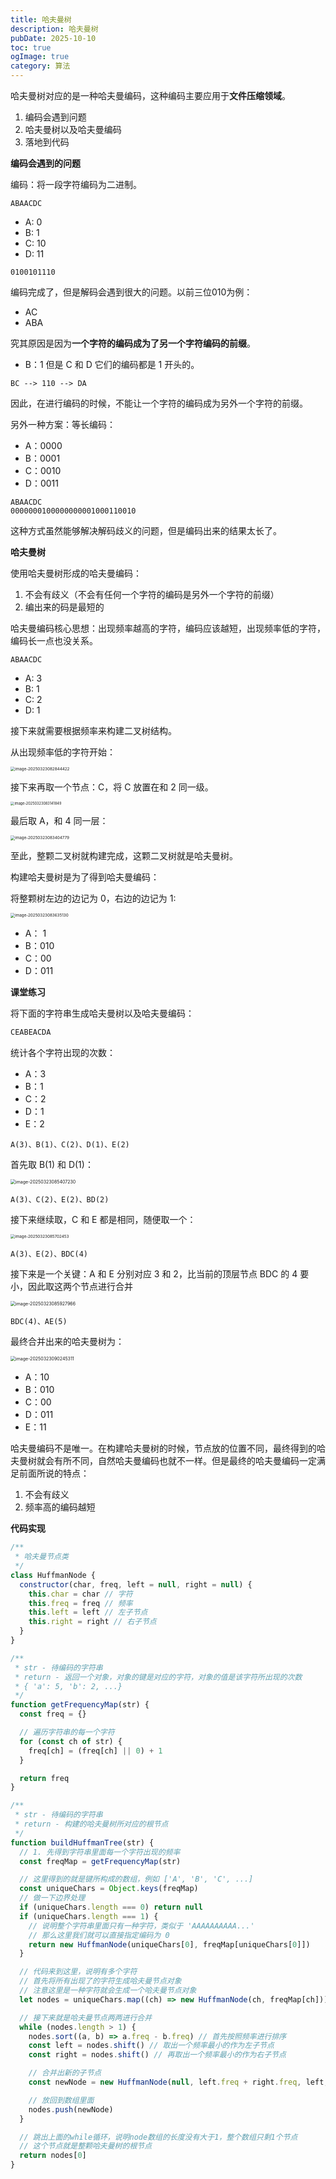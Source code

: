 ```yaml
---
title: 哈夫曼树
description: 哈夫曼树
pubDate: 2025-10-10
toc: true
ogImage: true
category: 算法
---
```


哈夫曼树对应的是一种哈夫曼编码，这种编码主要应用于**文件压缩领域**。

1. 编码会遇到问题
2. 哈夫曼树以及哈夫曼编码
3. 落地到代码

**编码会遇到的问题**

编码：将一段字符编码为二进制。

```
ABAACDC
```

- A: 0
- B: 1
- C: 10
- D: 11

```
0100101110
```

编码完成了，但是解码会遇到很大的问题。以前三位010为例：

- AC
- ABA

究其原因是因为**一个字符的编码成为了另一个字符编码的前缀**。

- B：1 但是 C 和 D 它们的编码都是 1 开头的。

```
BC --> 110 --> DA
```

因此，在进行编码的时候，不能让一个字符的编码成为另外一个字符的前缀。

另外一种方案：等长编码：

- A：0000
- B：0001
- C：0010
- D：0011

```
ABAACDC
0000000100000000001000110010
```

这种方式虽然能够解决解码歧义的问题，但是编码出来的结果太长了。

**哈夫曼树**

使用哈夫曼树形成的哈夫曼编码：

1. 不会有歧义（不会有任何一个字符的编码是另外一个字符的前缀）
2. 编出来的码是最短的

哈夫曼编码核心思想：出现频率越高的字符，编码应该越短，出现频率低的字符，编码长一点也没关系。

```
ABAACDC
```

- A: 3
- B: 1
- C: 2
- D: 1

接下来就需要根据频率来构建二叉树结构。

从出现频率低的字符开始：

<img
  src="https://xiejie-typora.oss-cn-chengdu.aliyuncs.com/2025-03-23-002844.png"
  alt="image-20250323082844422"
  style="zoom:45%;"
/>

接下来再取一个节点：C，将 C 放置在和 2 同一级。

<img
  src="https://xiejie-typora.oss-cn-chengdu.aliyuncs.com/2025-03-23-003142.png"
  alt="image-20250323083141849"
  style="zoom:40%;"
/>

最后取 A，和 4 同一层：

<img
  src="https://xiejie-typora.oss-cn-chengdu.aliyuncs.com/2025-03-23-003404.png"
  alt="image-20250323083404779"
  style="zoom:45%;"
/>

至此，整颗二叉树就构建完成，这颗二叉树就是哈夫曼树。

构建哈夫曼树是为了得到哈夫曼编码：

将整颗树左边的边记为 0，右边的边记为 1:

<img
  src="https://xiejie-typora.oss-cn-chengdu.aliyuncs.com/2025-03-23-003635.png"
  alt="image-20250323083635130"
  style="zoom:45%;"
/>

- A： 1
- B：010
- C：00
- D：011

**课堂练习**

将下面的字符串生成哈夫曼树以及哈夫曼编码：

```js
CEABEACDA
```

统计各个字符出现的次数：

- A：3
- B：1
- C：2
- D：1
- E：2

```
A(3)、B(1)、C(2)、D(1)、E(2)
```

首先取 B(1) 和 D(1)：

<img
  src="https://xiejie-typora.oss-cn-chengdu.aliyuncs.com/2025-03-23-005407.png"
  alt="image-20250323085407230"
  style="zoom:50%;"
/>

```
A(3)、C(2)、E(2)、BD(2)
```

接下来继续取，C 和 E 都是相同，随便取一个：

<img
  src="https://xiejie-typora.oss-cn-chengdu.aliyuncs.com/2025-03-23-005702.png"
  alt="image-20250323085702453"
  style="zoom:45%;"
/>

```
A(3)、E(2)、BDC(4)
```

接下来是一个关键：A 和 E 分别对应 3 和 2，比当前的顶层节点 BDC 的 4 要小，因此取这两个节点进行合并

<img
  src="https://xiejie-typora.oss-cn-chengdu.aliyuncs.com/2025-03-23-005928.png"
  alt="image-20250323085927966"
  style="zoom:50%;"
/>

```
BDC(4)、AE(5)
```

最终合并出来的哈夫曼树为：

<img
  src="https://xiejie-typora.oss-cn-chengdu.aliyuncs.com/2025-03-23-010246.png"
  alt="image-20250323090245311"
  style="zoom:50%;"
/>

- A：10
- B：010
- C：00
- D：011
- E：11

哈夫曼编码不是唯一。在构建哈夫曼树的时候，节点放的位置不同，最终得到的哈夫曼树就会有所不同，自然哈夫曼编码也就不一样。但是最终的哈夫曼编码一定满足前面所说的特点：

1. 不会有歧义
2. 频率高的编码越短

**代码实现**

```js
/**
 * 哈夫曼节点类
 */
class HuffmanNode {
  constructor(char, freq, left = null, right = null) {
    this.char = char // 字符
    this.freq = freq // 频率
    this.left = left // 左子节点
    this.right = right // 右子节点
  }
}

/**
 * str - 待编码的字符串
 * return - 返回一个对象，对象的键是对应的字符，对象的值是该字符所出现的次数
 * { 'a': 5, 'b': 2, ...}
 */
function getFrequencyMap(str) {
  const freq = {}

  // 遍历字符串的每一个字符
  for (const ch of str) {
    freq[ch] = (freq[ch] || 0) + 1
  }

  return freq
}

/**
 * str - 待编码的字符串
 * return - 构建的哈夫曼树所对应的根节点
 */
function buildHuffmanTree(str) {
  // 1. 先得到字符串里面每一个字符出现的频率
  const freqMap = getFrequencyMap(str)

  // 这里得到的就是键所构成的数组，例如 ['A', 'B', 'C', ...]
  const uniqueChars = Object.keys(freqMap)
  // 做一下边界处理
  if (uniqueChars.length === 0) return null
  if (uniqueChars.length === 1) {
    // 说明整个字符串里面只有一种字符，类似于 'AAAAAAAAAA...'
    // 那么这里我们就可以直接指定编码为 0
    return new HuffmanNode(uniqueChars[0], freqMap[uniqueChars[0]])
  }

  // 代码来到这里，说明有多个字符
  // 首先将所有出现了的字符生成哈夫曼节点对象
  // 注意这里是一种字符就会生成一个哈夫曼节点对象
  let nodes = uniqueChars.map((ch) => new HuffmanNode(ch, freqMap[ch]))

  // 接下来就是哈夫曼节点两两进行合并
  while (nodes.length > 1) {
    nodes.sort((a, b) => a.freq - b.freq) // 首先按照频率进行排序
    const left = nodes.shift() // 取出一个频率最小的作为左子节点
    const right = nodes.shift() // 再取出一个频率最小的作为右子节点

    // 合并出新的子节点
    const newNode = new HuffmanNode(null, left.freq + right.freq, left, right)

    // 放回到数组里面
    nodes.push(newNode)
  }

  // 跳出上面的while循环，说明node数组的长度没有大于1，整个数组只剩1个节点
  // 这个节点就是整颗哈夫曼树的根节点
  return nodes[0]
}
```
